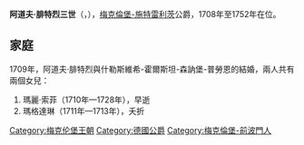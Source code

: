 {{Multiple issues|
{{Expand language|1=en|time=2021-02-19T09:10:39+00:00}}
{{Unreferenced|time=2021-02-19T09:10:39+00:00}}
}}
{{Infobox noble
| name        = 阿道夫·腓特烈三世
| image       = Adolf Friedrich III, Duke of Mecklenburg-Strelitz.jpg
| succession  = 梅克倫堡-施特雷利茨公爵
| reign       = 1708年 — 1752年
| predecessor = [[阿道夫·腓特烈二世|阿道夫·腓特烈二世]]
| successor   = [[阿道夫·腓特烈四世|阿道夫·腓特烈四世]]
| birth_date  = {{Birth date|1686|6|7|df=y}}
| birth_place = [[新施特雷利茨|新施特雷利茨]]
| death_date  = {{Death date and age|1752|12|11|1686|6|7|df=y}}
| death_place = 新施特雷利茨
| noble family= [[梅克倫堡王朝|梅克倫堡家族]]
| father      = [[阿道夫·腓特烈二世|阿道夫·腓特烈二世]]
| mother      = 梅克倫堡-居斯特羅的瑪麗
}}
'''阿道夫·腓特烈三世'''（{{lang-de|Adolf Friedrich III.}}，{{bd|1686年|6月7日|1752年|12月11日}}），[[梅克倫堡-施特雷利茨|梅克倫堡-施特雷利茨]]公爵，1708年至1752年在位。

== 家庭 ==
1709年，阿道夫·腓特烈與什勒斯維希-霍爾斯坦-森訥堡-普勞恩的{{link-de|多蘿西亞·索菲 (什勒斯維希-霍爾斯坦-森訥堡-普勞恩)|Dorothea Sophie von Schleswig-Holstein-Sonderburg-Plön|多蘿西亞·索菲}}結婚，兩人共有兩個女兒：
# 瑪麗·索菲（1710年—1728年），早逝
# 瑪格達琳（1711年—1713年），夭折

[[Category:梅克伦堡王朝|Category:梅克伦堡王朝]]
[[Category:德國公爵|Category:德國公爵]]
[[Category:梅克倫堡-前波門人|Category:梅克倫堡-前波門人]]